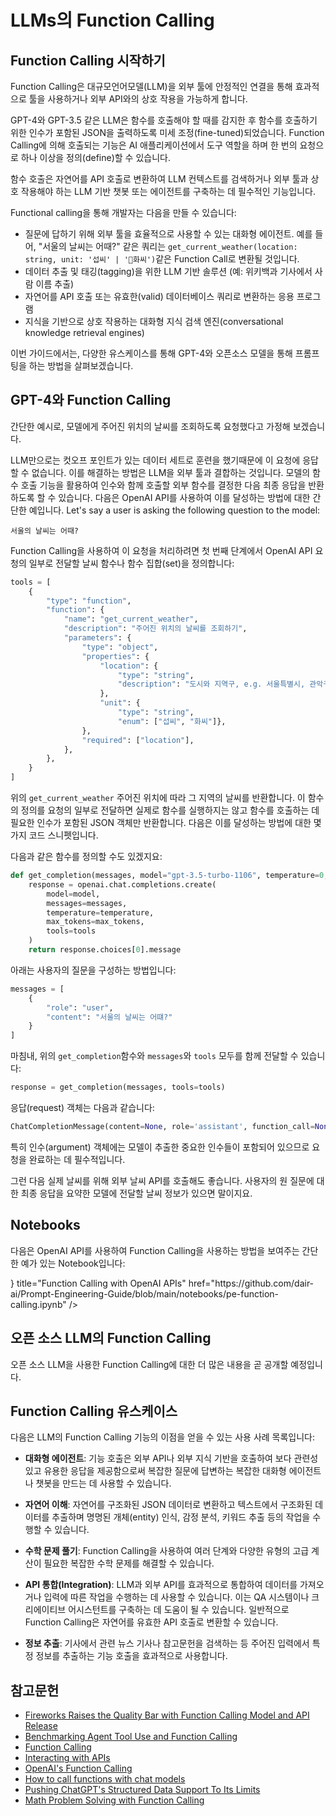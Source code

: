 # LLMs의 Function Calling


## Function Calling 시작하기

Function Calling은 대규모언어모델(LLM)을 외부 툴에 안정적인 연결을 통해 효과적으로 툴을 사용하거나 외부 API와의 상호 작용을 가능하게 합니다.

GPT-4와 GPT-3.5 같은 LLM은 함수를 호출해야 할 때를 감지한 후 함수를 호출하기 위한 인수가 포함된 JSON을 출력하도록 미세 조정(fine-tuned)되었습니다. Function Calling에 의해 호출되는 기능은 AI 애플리케이션에서 도구 역할을 하며 한 번의 요청으로 하나 이상을 정의(define)할 수 있습니다.

함수 호출은 자연어를 API 호출로 변환하여 LLM 컨텍스트를 검색하거나 외부 툴과 상호 작용해야 하는 LLM 기반 챗봇 또는 에이전트를 구축하는 데 필수적인 기능입니다.

Functional calling을 통해 개발자는 다음을 만들 수 있습니다:

- 질문에 답하기 위해 외부 툴을 효율적으로 사용할 수 있는 대화형 에이전트. 예를 들어, "서울의 날씨는 어때?" 같은 쿼리는 `get_current_weather(location: string, unit: '섭씨' | '화씨')`같은 Function Call로 변환될 것입니다.
- 데이터 추출 및 태깅(tagging)을 위한 LLM 기반 솔루션 (예: 위키백과 기사에서 사람 이름 추출)
- 자연어를 API 호출 또는 유효한(valid) 데이터베이스 쿼리로 변환하는 응용 프로그램
- 지식을 기반으로 상호 작용하는 대화형 지식 검색 엔진(conversational knowledge retrieval engines)

이번 가이드에서는, 다양한 유스케이스를 통해 GPT-4와 오픈소스 모델을 통해 프롬프팅을 하는 방법을 살펴보겠습니다.

## GPT-4와 Function Calling

간단한 예시로, 모델에게 주어진 위치의 날씨를 조회하도록 요청했다고 가정해 보겠습니다.

LLM만으로는 컷오프 포인트가 있는 데이터 세트로 훈련을 했기때문에 이 요청에 응답할 수 없습니다. 이를 해결하는 방법은 LLM을 외부 툴과 결합하는 것입니다. 모델의 함수 호출 기능을 활용하여 인수와 함께 호출할 외부 함수를 결정한 다음 최종 응답을 반환하도록 할 수 있습니다. 다음은 OpenAI API를 사용하여 이를 달성하는 방법에 대한 간단한 예입니다.
Let's say a user is asking the following question to the model:

```
서울의 날씨는 어때?
```

Function Calling을 사용하여 이 요청을 처리하려면 첫 번째 단계에서 OpenAI API 요청의 일부로 전달할 날씨 함수나 함수 집합(set)을 정의합니다:

```python
tools = [
    {
        "type": "function",
        "function": {
            "name": "get_current_weather",
            "description": "주어진 위치의 날씨를 조회하기",
            "parameters": {
                "type": "object",
                "properties": {
                    "location": {
                        "type": "string",
                        "description": "도시와 지역구, e.g. 서울특별시, 관악구",
                    },
                    "unit": {
                        "type": "string", 
                        "enum": ["섭씨", "화씨"]},
                },
                "required": ["location"],
            },
        },   
    }
]
```

위의 `get_current_weather` 주어진 위치에 따라 그 지역의 날씨를 반환합니다. 이 함수의 정의를 요청의 일부로 전달하면 실제로 함수를 실행하지는 않고 함수를 호출하는 데 필요한 인수가 포함된 JSON 객체만 반환합니다. 다음은 이를 달성하는 방법에 대한 몇 가지 코드 스니펫입니다. 

다음과 같은 함수를 정의할 수도 있겠지요:

```python
def get_completion(messages, model="gpt-3.5-turbo-1106", temperature=0, max_tokens=300, tools=None):
    response = openai.chat.completions.create(
        model=model,
        messages=messages,
        temperature=temperature,
        max_tokens=max_tokens,
        tools=tools
    )
    return response.choices[0].message
```

아래는 사용자의 질문을 구성하는 방법입니다:

```python
messages = [
    {
        "role": "user",
        "content": "서울의 날씨는 어떄?"
    }
]
```

마침내, 위의 `get_completion`함수와 `messages`와 `tools` 모두를 함께 전달할 수 있습니다:

```python
response = get_completion(messages, tools=tools)
```

응답(request) 객체는 다음과 같습니다:

```python
ChatCompletionMessage(content=None, role='assistant', function_call=None, tool_calls=[ChatCompletionMessageToolCall(id='...', function=Function(arguments='{"location":"서울","unit":"섭씨"}', name='get_current_weather'), type='function')])
```

특히 인수(argument) 객체에는 모델이 추출한 중요한 인수들이 포함되어 있으므로 요청을 완료하는 데 필수적입니다.

그런 다음 실제 날씨를 위해 외부 날씨 API를 호출해도 좋습니다. 사용자의 원 질문에 대한 최종 응답을 요약한 모델에 전달할 날씨 정보가 있으면 말이지요.

## Notebooks

다음은 OpenAI API를 사용하여 Function Calling을 사용하는 방법을 보여주는 간단한 예가 있는 Notebook입니다:

<Cards>
    <Card 
        icon={<CodeIcon />}
        title="Function Calling with OpenAI APIs"
        href="https://github.com/dair-ai/Prompt-Engineering-Guide/blob/main/notebooks/pe-function-calling.ipynb"
    />
</Cards>

## 오픈 소스 LLM의 Function Calling
오픈 소스 LLM을 사용한 Function Calling에 대한 더 많은 내용을 곧 공개할 예정입니다.

## Function Calling 유스케이스

다음은 LLM의 Function Calling 기능의 이점을 얻을 수 있는 사용 사례 목록입니다:

- **대화형 에이전트**: 기능 호출은 외부 API나 외부 지식 기반을 호출하여 보다 관련성 있고 유용한 응답을 제공함으로써 복잡한 질문에 답변하는 복잡한 대화형 에이전트나 챗봇을 만드는 데 사용할 수 있습니다.

- **자연어 이해**: 자연어를 구조화된 JSON 데이터로 변환하고 텍스트에서 구조화된 데이터를 추출하며 명명된 개체(entity) 인식, 감정 분석, 키워드 추출 등의 작업을 수행할 수 있습니다.

- **수학 문제 풀기**: Function Calling을 사용하여 여러 단계와 다양한 유형의 고급 계산이 필요한 복잡한 수학 문제를 해결할 수 있습니다.

- **API 통합(Integration)**: LLM과 외부 API를 효과적으로 통합하여 데이터를 가져오거나 입력에 따른 작업을 수행하는 데 사용할 수 있습니다. 이는 QA 시스템이나 크리에이티브 어시스턴트를 구축하는 데 도움이 될 수 있습니다. 일반적으로 Function Calling은 자연어를 유효한 API 호출로 변환할 수 있습니다.

- **정보 추출**: 기사에서 관련 뉴스 기사나 참고문헌을 검색하는 등 주어진 입력에서 특정 정보를 추출하는 기능 호출을 효과적으로 사용합니다.


## 참고문헌
- [Fireworks Raises the Quality Bar with Function Calling Model and API Release](https://blog.fireworks.ai/fireworks-raises-the-quality-bar-with-function-calling-model-and-api-release-e7f49d1e98e9)
- [Benchmarking Agent Tool Use and Function Calling](https://blog.langchain.dev/benchmarking-agent-tool-use/)
- [Function Calling](https://ai.google.dev/docs/function_calling)
- [Interacting with APIs](https://python.langchain.com/docs/use_cases/apis)
- [OpenAI's Function Calling](https://platform.openai.com/docs/guides/function-calling)
- [How to call functions with chat models](https://cookbook.openai.com/examples/how_to_call_functions_with_chat_models)
- [Pushing ChatGPT's Structured Data Support To Its Limits](https://minimaxir.com/2023/12/chatgpt-structured-data/)
- [Math Problem Solving with Function Calling](https://github.com/svpino/openai-function-calling/blob/main/sample.ipynb)
